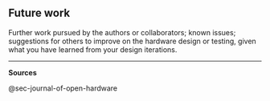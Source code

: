 ## Future work

Further work pursued by the authors or collaborators; known issues; suggestions for others to improve on the hardware design or testing, given what you have learned from your design iterations.

------------------------------------------------------------------------

**Sources**

@sec-journal-of-open-hardware